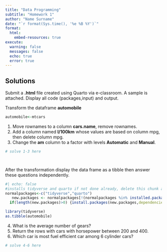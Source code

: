 ---
title: "Data Programming"
subtitle: "Homework 1"
author: "Name Surname"
date: "`r format(Sys.time(), '%e %B %Y')`"
format: 
  html:
    embed-resources: true
execute: 
  warning: false
  messages: false
  echo: true
  error: true
---

## Solutions

Submit a **.html** file created using Quarto via e-classroom. A sample is attached. Display all code (packages,input) and output.

Transform the dataframe **automobile**

```{r}
automobile<-mtcars
```

1.  Move rownames to a column **cars.name**, remove rownames.
2.  Add a column named **l/100km** whose values are based on column mpg, then delete column mpg.
3.  Change the **am** column to a factor with levels **Automatic** and **Manual**.

```{r}
# solve 1-3 here




```

After the transformation display the data frame as a tibble then answer these questions independently.

```{r}
#| echo: false
#installs tidyverse and quarto if not done already, delete this chunk after running it once.
normalpackages<-c("tidyverse","quarto")
   new.packages <- normalpackages[!(normalpackages %in% installed.packages()[,"Package"])]
  if(length(new.packages)>0) {install.packages(new.packages,dependencies =T,quiet = T)}
```

```{r}
library(tidyverse)
as.tibble(automobile)
```

4.  What is the average number of gears?
5.  Return the rows with cars with horsepower between 200 and 400.
6.  Which car is most fuel efficient car among 6 cylinder cars?

```{r}
# solve 4-6 here




```
